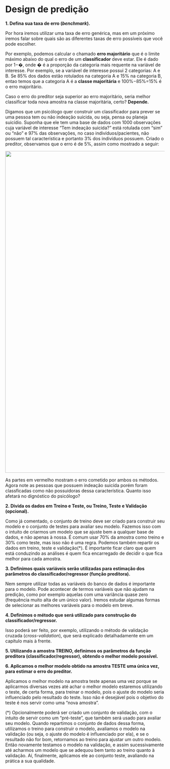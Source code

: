 # Design de predição {.unnumbered}

**1. Defina sua taxa de erro (*benchmark*).**

Por hora iremos utilizar uma taxa de erro genérica, mas em um próximo iremos falar sobre quais são as diferentes taxas de erro possíveis que você pode escolher.

Por exemplo, podemos calcular o chamado **erro majoritário** que é o limite máximo abaixo do qual o erro de um **classificador** deve estar. Ele é dado por 1−�, onde � é a proporção da categoria mais requente na variável de interesse. Por exemplo, se a variável de interesse possui 2 categorias: A e B. Se 85% dos dados estão rotulados na categoria A e 15% na categoria B, entao temos que a categoria A é a **classe majoritária** e 100%−85%=15% é o erro majoritário.

Caso o erro do preditor seja superior ao erro majoritário, seria melhor classificar toda nova amostra na classe majoritária, certo? **Depende.**

Digamos que um psicólogo quer construir um classificador para prever se uma pessoa tem ou não indeação suicida, ou seja, pensa ou planeja suicídio. Suponha que ele tem uma base de dados com 1000 observações cuja variável de interesse "Tem indeação suicida?" está rotulada com "sim" ou "não" e 97% das observações, no caso indivíduos/pacientes, não possuem tal característica e portanto 3% dos indivíduos possuem. Criado o preditor, observamos que o erro é de 5%, assim como mostrado a seguir:

![](https://cienciadedadosuff.github.io/assets/r/courses/machine_learning/01/images/erroMajo.jpeg){width="26.9cm"}

As partes em vermelho mostram o erro cometido por ambos os métodos. Agora note as pessoas que possuem indeação suicída porém foram classficadas como não possuidoras dessa característica. Quanto isso afetará no dignóstico do psicólogo?

**2. Divida os dados em Treino e Teste, ou Treino, Teste e Validação (opcional).**

Como já comentado, o conjunto de treino deve ser criado para construir seu modelo e o conjunto de testes para avaliar seu modelo. Fazemos isso com o intuito de criarmos um modelo que se ajuste bem a qualquer base de dados, e não apenas à nossa. É comum usar 70% da amostra como treino e 30% como teste, mas isso não é uma regra. Podemos também repartir os dados em treino, teste e validação(\*). É importante ficar claro que quem está conduzindo as análises é quem fica encarregado de decidir o que fica melhor para cada amostra.

**3. Definimos quais variáveis serão utilizadas para estimação dos parâmetros do classificador/regressor (função preditora).**

Nem sempre utilizar todas as variáveis do banco de dados é importante para o modelo. Pode acontecer de termos variáveis que não ajudam na predição, como por exemplo aquelas com uma variância quase zero (frequência muito alta de um único valor). Iremos estudar algumas formas de selecionar as melhores variáveis para o modelo em breve.

**4. Definimos o método que será utilizado para construção do classificador/regressor.**

Isso poderá ser feito, por exemplo, utilizando o método de validação cruzada (*cross-validation*), que será explicado detalhadamente em um capítulo mais à frente.

**5. Utilizando a amostra TREINO, definimos os parâmetros da função preditora (classificador/regressor), obtendo o melhor modelo possível.**

**6. Aplicamos o melhor modelo obtido na amostra TESTE uma única vez, para estimar o erro do preditor.**

Aplicamos o melhor modelo na amostra teste apenas uma vez porque se aplicarmos diversas vezes até achar o melhor modelo estaremos utilizando o teste, de certa forma, para treinar o modelo, pois o ajuste do modelo seria influenciado pelo resultado do teste. Isso não é desejável pois o objetivo do teste é nos servir como uma "nova amostra".

(\*) Opcionalmente poderá ser criado um conjunto de validação, com o intuito de servir como um "pré-teste", que também será usado para avaliar seu modelo. Quando repartimos o conjunto de dados dessa forma, utilizamos o treino para construir o modelo, avaliamos o modelo na validação (ou seja, o ajuste do modelo é influenciado por ela), e se o resultado não for bom, retornamos ao treino para ajustar um outro modelo. Então novamente testamos o modelo na validação, e assim sucessivamente até acharmos um modelo que se adequou bem tanto ao treino quanto à validação. Aí, finalmente, aplicamos ele ao conjunto teste, avaliando na prática a sua qualidade.
